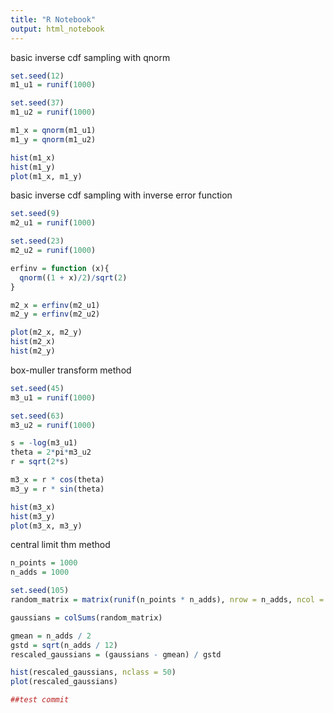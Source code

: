 ---
title: "R Notebook"
output: html_notebook
---

basic inverse cdf sampling with qnorm
```{r}
set.seed(12)
m1_u1 = runif(1000)

set.seed(37)
m1_u2 = runif(1000)

m1_x = qnorm(m1_u1)
m1_y = qnorm(m1_u2)

hist(m1_x)
hist(m1_y)
plot(m1_x, m1_y)
```

basic inverse cdf sampling with inverse error function
```{r}
set.seed(9)
m2_u1 = runif(1000)

set.seed(23)
m2_u2 = runif(1000)

erfinv = function (x){
  qnorm((1 + x)/2)/sqrt(2)
} 

m2_x = erfinv(m2_u1)
m2_y = erfinv(m2_u2)

plot(m2_x, m2_y)
hist(m2_x)
hist(m2_y)

```

box-muller transform method
```{r}
set.seed(45)
m3_u1 = runif(1000)

set.seed(63)
m3_u2 = runif(1000)

s = -log(m3_u1)
theta = 2*pi*m3_u2
r = sqrt(2*s)

m3_x = r * cos(theta)
m3_y = r * sin(theta)

hist(m3_x)
hist(m3_y)
plot(m3_x, m3_y)
```


central limit thm method
```{r}
n_points = 1000
n_adds = 1000

set.seed(105)
random_matrix = matrix(runif(n_points * n_adds), nrow = n_adds, ncol = n_points)

gaussians = colSums(random_matrix)

gmean = n_adds / 2
gstd = sqrt(n_adds / 12)
rescaled_gaussians = (gaussians - gmean) / gstd

hist(rescaled_gaussians, nclass = 50)
plot(rescaled_gaussians)

##test commit
```







